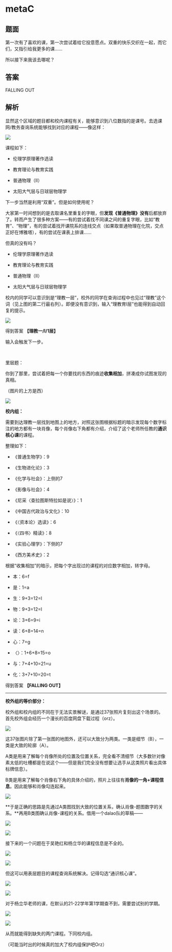 # metaC

## 题面

第一次有了喜欢的课，第一次尝试着给它投意愿点。双重的快乐交织在一起，而它们，又指引给我更多的课……

<span className="text-red-600">所以接下来我该去哪呢？</span>

## 答案

<AnswerBlock>FALLING OUT</AnswerBlock>

## 解析

显然这个区域的题目都和校内课程有关，能够意识到八位数指的是课号。去选课网/教务查询系统能够找到对应的课程——像这样：

![](./05-metaC.assets/image_1.webp)

课程如下：

- 伦理学原理著作选读

- 教育理论与教育实践

- 普通物理（II）

- 太阳大气层与日球层物理学

下一步当然是利用“双重”。但是如何使用呢？

大家第一时间想到的是去取课名里重复的字眼，但**发现《普通物理》没有**后都放弃了。转而产生了很多种方案——有的尝试着找不同课之间的重复字眼，比如“教育”、“物理”，有的尝试着找开课院系的连线交点（如果取普通物理在化院，交点正好在博雅塔），有的尝试在课表上排课……

但真的没有吗？

- 伦<span className="text-red-600">理</span>学原<span className="text-blue-600">理</span>著作选读

- <span className="text-red-600">教育</span>理论与<span className="text-blue-600">教育</span>实践

- 普通物理（<span className="text-red-600">I</span><span className="text-blue-600">I</span>）

- 太阳大气<span className="text-red-600">层</span>与日球<span className="text-blue-600">层</span>物理学

校内的同学可以意识到是“理教一层”，校外的同学在查询过程中也见过“理教”这个词（见上图的第二行最右列）。即便没有意识到，输入“理教育I层”也能得到自动回复的提示。

![](./05-metaC.assets/image_2.webp)

得到答案 **【理教一/I/1层】**

输入会触发下一步。

<br />

里层题：

你到了那里，尝试着把每一个<span className="text-red-600">你要找的东西</span>的痕迹**收集相加**，拼凑成你试图发现的真相。

（图片的上方是西）

![](./05-metaC.assets/image_3.webp)

**校内组：**

需要到达理教一层找到地图上的地方，对照这张图根据标题的暗示发现每个数字标注的地方都有一块肖像，每个肖像右下角都有介绍，介绍了这个老师所任教的**通识核心课**的课程。

整理如下：

- 《普通生物学》：9

- 《生物进化论》：3

- 《化学与社会》：上侧的7

- 《影像与社会》：4

- 《尼采〈查拉图斯特拉如是说〉》：1

- 《中国古代政治与文化》：10

- 《〈资本论〉选读》：6

- 《〈四书〉精读》：8

- 《实验心理学》：下侧的7

- 《西方美术史》：2

根据“收集相加”的暗示，把每个字出现过的课程的对应数字相加，转字母。

- 本：6=f

- 是：1=a

- 生：9+3=12=l

- 物：9+3=12=l

- 论：3+6=9=i

- 读：6+8=14=n

- 心：7=g

- 〈〉：1+6+8=15=o

- 与：7+4+10=21=u

- 化：3+7+10=20=t

得到答案 **【FALLING OUT】**

---

**校外组的等价部分：**

校外组和校内组的不同在于无法实景解谜，是通过37张照片复刻出这个场景的。首先校外组会经历一个漫长的百度网盘下载过程（orz）。

![](./05-metaC.assets/image_4.webp)

这37张图片除了第一张图的地图外，还可以大致分为两类。一类是细节（B），一类是大致的轮廓（A）。

A类是用来了解每个肖像所处的位置及位置关系，完全看不清细节（大多数针对像素太低的吐槽都是在说这个——但是我们完全没有想要让选手从这类照片看出具体标牌信息）。

B类是用来了解每个肖像右下角的具体介绍的，照片上往往有**肖像的一角+课程信息**。因此能够和肖像勾连起来。

![](./05-metaC.assets/image_5.webp)

**于是正确的思路是先通过A类图找到大致的位置关系，确认肖像-题图数字的关系。**再用B类图确认肖像-课程的关系。借用一个dalao队的草稿——

![](./05-metaC.assets/image_6.webp)

![](./05-metaC.assets/image_7.webp)

接下来的一个问题在于吴艳红和杨立华的课程信息是不全的。

![](./05-metaC.assets/image_8.webp)

![](./05-metaC.assets/image_9.webp)

但这可以用表层题目的课程查询系统解决。记得勾选“通识核心课”。

![](./05-metaC.assets/image_10.webp)

![](./05-metaC.assets/image_11.webp)

对于杨立华老师的课，在默认的21-22学年第1学期查不到，需要尝试别的学期。

![](./05-metaC.assets/image_12.webp)

![](./05-metaC.assets/image_13.webp)

从而就能得到缺失的两门课程。下同校内组。

（可能当时出的时候真的加大了校内组保护吧Orz）
